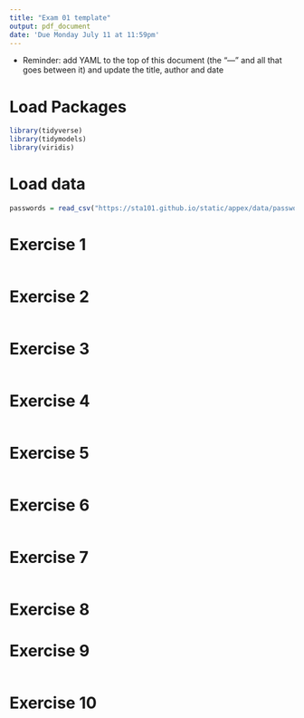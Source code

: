 ```yaml
---
title: "Exam 01 template"
output: pdf_document
date: 'Due Monday July 11 at 11:59pm'
---
```


- Reminder: add YAML to the top of this document (the "---" and all that goes between it) and update the title, author and date

# Load Packages

```r
library(tidyverse)
library(tidymodels)
library(viridis)
``` 

# Load data

```r
passwords = read_csv("https://sta101.github.io/static/appex/data/passwords.csv")
```


# Exercise 1

```r

```

# Exercise 2

```r

```

# Exercise 3

```r

```


# Exercise 4

```r

```

# Exercise 5

```r

```

# Exercise 6

```r

```

# Exercise 7

```r

```

# Exercise 8


# Exercise 9

```r

```

# Exercise 10 

```r

```